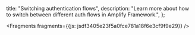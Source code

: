   title: "Switching authentication flows",
  description: "Learn more about how to switch between different auth flows in Amplify Framework.",
};






<Fragments fragments={{js: jsdf3405e23f5a0fce781a18f6e3cf9f9e29}} />